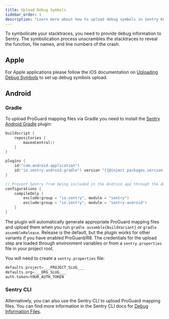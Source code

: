 ```yaml
---
title: Upload Debug Symbols
sidebar_order: 1
description: "Learn more about how to upload debug symbols in Sentry Kotlin Multiplatform."
---
```


To symbolicate your stacktraces, you need to provide debug information to Sentry.
The symbolication process unscrambles the stacktraces to reveal the function, file names, and line numbers of the crash.

## Apple

For Apple applications please follow the iOS documentation on [Uploading Debug Symbols](/platforms/apple/guides/ios/dsym) to set up debug symbols upload.

## Android

### Gradle

To upload ProGuard mapping files via Gradle you need to install the [Sentry Android Gradle](/platforms/android/gradle) plugin:

```kotlin {filename:androidApp/build.gradle.kts}
buildscript {
    repositories {
        mavenCentral()
    }
}

plugins {
    id("com.android.application")
    id("io.sentry.android.gradle") version "{{@inject packages.version('sentry.java.android.gradle-plugin', '3.0.0') }}"
}

// Prevent Sentry from being included in the Android app through the AGP.
configurations {
    compileOnly {
        exclude(group = "io.sentry", module = "sentry")
        exclude(group = "io.sentry", module = "sentry-android")
    }
}
```

The plugin will automatically generate appropriate ProGuard mapping files and upload them when you run `gradle assemble{BuildVariant}` or `gradle assembleRelease`. Release is the default, but the plugin works for other variants if you have enabled ProGuard/R8.
The credentials for the upload step are loaded through environment variables or from a `sentry.properties` file in your project root.

You will need to create a `sentry.properties` file:

```kotlin {filename:androidApp/sentry.properties}
defaults.project=___PROJECT_SLUG___
defaults.org=___ORG_SLUG___
auth.token=YOUR_AUTH_TOKEN
```

### Sentry CLI

Alternatively, you can also use the Sentry CLI to upload ProGuard mapping files. You can find more information in the Sentry CLI docs for [Debug Information Files](/product/cli/dif/#proguard-mapping-upload).
